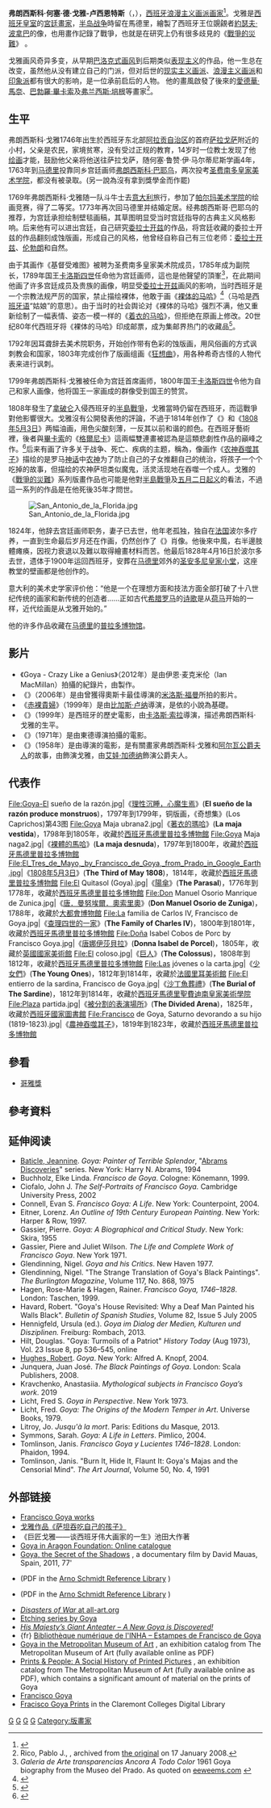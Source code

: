 {{NoteTA
|1=zh-cn:弗朗西斯科·何塞·德·戈雅-卢西恩特斯; zh-hk:法蘭西斯高·何塞·德·哥雅-盧西恩特斯; zh-tw:法蘭西斯科·荷西·德·哥雅-路西恩特斯;
|2=zh-cn:戈雅; zh-hk:哥雅; zh-tw:哥雅;
|3=zh-cn:弗朗西斯科; zh-hk:法蘭西斯高; zh-tw:法蘭西斯科;
|4=zh-tw:佛羅里達; zh-hk:佛羅里達; zh-cn:弗罗里达;
}}
{{Infobox Artist
| subject_name = 弗朗西斯科·戈雅
| birthname = Francisco José de Goya y Lucientes
| image_name = Goya_portrait.jpg
| image_caption = 戈雅自畫像
| date_of_birth = 1746年3月30日
| place_of_birth = [[西班牙|西班牙]][[薩拉戈薩|薩拉戈薩]]
| date_of_death = {{Death date and age|1828|4|15|1746|3|30}} 
| place_of_death = [[波旁復辟|法國]][[波爾多|波爾多]]
| nationality = {{flag|西班牙|1785}} 
| field = [[绘画|绘画]]
| famous works = [[1808年5月3日|1808年5月3日]]
| training = 
| movement = 
| patrons = 
| awards = 
}}
'''弗朗西斯科·何塞·德·戈雅-卢西恩特斯'''（{{lang-es|Francisco José de Goya y Lucientes}}，{{bd|1746年|3月30日|1828年|4月15日|cat=Goya, Francisco}}），[[西班牙|西班牙]][[浪漫主义画派|浪漫主义画派]][[画家|画家]]<ref name="Kleiner2009">{{cite book|author=Fred Kleiner|title=Gardner's Art through the Ages: The Western Perspective|url=https://books.google.com/books?id=UK_jTggtYl8C&pg=PT283|date=7 January 2009|publisher=Cengage Learning|isbn=0-495-57364-7|page=283|quote=Romantic artists, including Francisco Goya in Spain and Théodore Géricault and Eugène Delacroix in France, explored the exotic, erotic, and fantastic in their paintings.|access-date=2015-09-21|archive-date=2016-07-29|archive-url=https://web.archive.org/web/20160729015839/https://books.google.com/books?id=UK_jTggtYl8C&pg=PT283|dead-url=no}}</ref>。戈雅是[[西班牙君主|西班牙皇室]]的[[宮廷畫家|宮廷畫家]]，[[半岛战争|半岛战争]]時留在馬德里，繪製了西班牙王位覬覦者[[約瑟夫·波拿巴|約瑟夫·波拿巴]]的像，也用畫作記錄了戰爭，也就是在研究上仍有很多歧見的《[[戰爭的災難|戰爭的災難]]》<!--{{sfn|Esdaile|2003|p=235}}-->。

戈雅画风奇异多变，从早期[[巴洛克繪畫|巴洛克式画风]]到后期类似[[表现主义|表现主义]]的作品，他一生总在改变，虽然他从没有建立自己的门派，但对后世的[[现实主义画派|现实主义画派]]、[[浪漫主义画派|浪漫主义画派]]和[[印象派|印象派]]都有很大的影响，是一位承前启后的人物。 他的畫風啟發了後來的[[愛德華·馬奈|愛德華·馬奈]]、[[巴勃羅·畢卡索|巴勃羅·畢卡索]]及[[弗兰西斯·培根_(画家)|弗兰西斯·培根]]等畫家<ref>Rico, Pablo J., {{Wayback |date=20080117072537 |url=http://www1.uol.com.br/bienal/23bienal/especial/iego.htm |title=''Goya and Modernism'', XXIII Bienal Internacional de São Paulo }}, archived from [http://www1.uol.com.br/bienal/23bienal/especial/iego.htm the original] on 17 January 2008.</ref>。

== 生平 ==
弗朗西斯科·戈雅1746年出生於西班牙东北部[[阿拉贡自治区|阿拉贡自治区]]的首府[[萨拉戈萨|萨拉戈萨]]附近的小村，父亲是农民，家境贫寒，没有受过正规的教育，14岁时一位教士发现了他[[绘画|绘画]]才能，鼓励他父亲将他送往萨拉戈萨，随何塞·鲁赞·伊·马尔蒂尼斯学画4年，1763年到[[马德里|马德里]]投靠同乡宫廷画师[[弗朗西斯科·巴耶乌|弗朗西斯科·巴耶乌]]，两次投考[[圣费尔南多皇家美术学院|圣费南多皇家美术学院]]，都没有被录取。(另一說為沒有拿到獎學金而作罷)

1769年弗朗西斯科·戈雅随一队斗牛士去[[意大利|意大利]]旅行，参加了[[帕尔玛美术学院|帕尔玛美术学院]]的绘画竞赛，得了二等奖。1773年再次回马德里并结婚定居。经弗朗西斯哥·巴耶乌的推荐，为宫廷承担绘制壁毯画稿，其草图明显受当时宫廷指导的古典主义风格影响。后来他有可以进出宫廷，自己研究[[委拉士开兹|委拉士开兹]]的作品，将宫廷收藏的委拉士开兹的作品翻刻成蚀版画，形成自己的风格，他曾经自称自己有三位老师：[[委拉斯開茲|委拉士开兹]]、[[伦勃朗|伦勃朗]]和自然。

由于其画作《基督受难图》被聘为圣费南多皇家美术院成员，1785年成为副院长，1789年国王[[卡洛斯四世|卡洛斯四世]]任命他为宫廷画师，這也是他聲望的頂峯<ref>''Galeria de Arte transparencias Ancora A Todo Color'' 1961 Goya biography from the Museo del Prado. As quoted on [http://eeweems.com/goya/1961_prado_bio.html eeweems.com] {{webarchive|url=https://web.archive.org/web/20120322211814/http://eeweems.com/goya/1961_prado_bio.html |date=2012-03-22 }}</ref>，在此期间他画了许多宫廷成员及贵族的画像，明显受[[委拉士开兹|委拉士开兹]]画风的影响，当时西班牙是一个宗教法规严厉的国家，禁止描绘裸体，他敢于画《[[裸体的马哈|裸体的马哈]]》<ref>{{Cite web |url=http://www.ss.net.tw/page.asp?id=Goya046 |title=裸體的瑪哈 The Nude Maja |accessdate=2016-09-07 |archive-date=2016-09-16 |archive-url=https://web.archive.org/web/20160916100113/http://www.ss.net.tw/page.asp?id=Goya046 |dead-url=no }}</ref>（马哈是[[西班牙语|西班牙语]]“姑娘”的意思）。由于当时的社会舆论对《裸体的马哈》强烈不满，他又重新绘制了一幅表情、姿态一模一样的《[[着衣的马哈|着衣的马哈]]》，但拒绝在原画上修改。20世纪80年代西班牙将《裸体的马哈》印成邮票，成为集邮界热门的收藏品<ref name="李予心2007">{{cite book|author=李予心|title=偉大藝術作品背後的故事|url=http://books.google.com/books?id=3eypBAAAQBAJ&pg=PA153|date=15 December 2007|publisher=紅螞蟻圖書有限公司|isbn=978-957-659-646-9|pages=153–}}</ref>。

1792年因耳聋辞去美术院职务，开始创作带有色彩的蚀版画，用风俗画的方式讽刺教会和国家，1803年完成创作了版画组画《[[狂想曲_(绘画)|狂想曲]]》，用各种希奇古怪的人物代表来进行讽刺。

1799年弗朗西斯科·戈雅被任命为宫廷首席画师，1800年国王[[卡洛斯四世|卡洛斯四世]]令他为自己和家人画像，他将国王一家画成的群像受到国王的赞赏。{{fact|但后人根据国王一家的姿态表情，将该画取笑为“刚刚中了彩票大奖的杂货商和他的一家”。}}

1808年發生了[[拿破仑|拿破仑]]入侵西班牙的[[半島戰爭|半島戰爭]]，戈雅當時仍留在西班牙，而這戰爭對他影響很大。戈雅沒有公開發表他的評論，不過于1814年创作了《{{le|1808年5月2日|The Second of May 1808}}》和《[[1808年5月3日|1808年5月3日]]》两幅油画，用色尖酸刻薄，一反其以前和谐的颜色。在西班牙藝術裡，後者與[[畢卡索|畢卡索]]的《[[格爾尼卡_(繪畫)|格爾尼卡]]》這兩幅雙連畫被認為是這類悲劇性作品的巓峰之作。<ref>{{Cite book |last=Baticle |first=Jeannine |others=廖慧貞/譯 |date=2006年2月20日 |title=《哥雅：既華美浪漫又殘酷寫實》 |series=[[發現之旅叢書|發現之旅]] |volume=[[發現之旅叢書書目列表|80]] |url=https://www.goodreads.com/book/show/36171299 |location=臺北 |publisher=[[時報文化|時報文化]] |pages=第159頁 |chapter=見證與文獻：哥雅進入傳奇與眞實 |language=zh-TW |isbn=957-13-4438-9 |access-date=2018年10月18日 |archive-date=2018年10月18日 |archive-url=https://web.archive.org/web/20181018201646/https://www.goodreads.com/book/show/36171299 |dead-url=no }}</ref>后来有画了许多关于战争、死亡、疾病的主题，稱為{{le|黑色繪畫|Black Paintings}}，像画作《[[农神吞噬其子|农神吞噬其子]]》描绘的是罗马[[神话|神话]]中[[萨图尔努斯|农神]]为了防止自己的子女推翻自己的统治，将孩子一个个吃掉的故事，但描绘的农神萨坦类似魔鬼，活灵活现地在吞噬一个成人。戈雅的《[[戰爭的災難|戰爭的災難]]》系列版畫作品也可能是他對[[半岛战争|半島戰爭]]及[[五月二日起义|五月二日起义]]的看法，不過這一系列的作品是在他死後35年才問世。

[[File:San_Antonio_de_la_Florida.jpg|thumb]]

1824年，他辞去宫廷画师职务，妻子已去世，他年老孤独，独自在[[法国|法国]]波尔多疗养，一直到生命最后岁月还在作画，仍然创作了《{{le|波尔多的卖牛奶姑娘|The Milkmaid of Bordeaux}}》肖像。他後來中風，右半邊肢體瘫痪，因视力衰退以及難以取得繪畫材料而苦。他最后1828年4月16日於波尔多去世，遗体于1900年运回西班牙，安葬在[[马德里|马德里]]郊外的[[圣安多尼皇家小堂|圣安多尼皇家小堂]]，这座教堂的壁画都是他创作的。

意大利的美术史学家{{le|文杜里|Lionello Venturi}}评价他：“他是一个在理想方面和技法方面全部打破了十八世纪传统的画家和新传统的创造者……正如古代[[希腊|希腊]][[罗马|罗马]]的[[诗歌|诗歌]]是从[[荷马|荷马]]开始的一样，近代绘画是从戈雅开始的。”

他的许多作品收藏在[[马德里|马德里]]的[[普拉多博物馆|普拉多博物馆]]。

==影片==
* 《Goya - Crazy Like a Genius》（2012年）是由伊恩·麦克米伦（Ian MacMillan）拍攝的紀錄片，由{{le|羅伯特·休斯 (評論家)|Robert Hughes (critic)|羅伯特·休斯}}製作。
* 《{{le|哥雅畫作下的女孩|Goya's Ghosts}}》（2006年）是由曾獲得奧斯卡最佳導演的[[米洛斯·福曼|米洛斯·福曼]]所拍的影片。
* 《[[赤裸貴婦|赤裸貴婦]]》（1999年）是由[[比加斯·卢纳|比加斯·卢纳]]導演，是依{{tsl|en|Antonio Larreta|安東尼奧·拉雷塔}}的小說為基礎。
* 《{{le|波尔多慾望天堂|Goya in Bordeaux}}》（1999年）是西班牙的歷史電影，由[[卡洛斯·索拉|卡洛斯·索拉]]導演，描述弗朗西斯科·戈雅的生平。
* 《{{le|Goya - Der lange Weg der Erkenntnis|Goya - Der lange Weg der Erkenntnis}}》（1971年）是由東德導演{{le|科拉·沃夫|Konrad Wolf}}拍攝的電影。
* 《{{le|風流女伯爵|The Naked Maja}}》（1958年）是由{{le|亨利·科斯特|Henry Koster}}導演的電影，是有關畫家弗朗西斯科·戈雅和[[阿尔瓦公爵|阿尔瓦公爵夫人]]的故事，由{{le|安东尼·弗朗西奥萨|Anthony Franciosa}}飾演戈雅，由[[艾娃·加德纳|艾娃·加德纳]]飾演公爵夫人。

== 代表作 ==
<gallery>
File:Goya-El sueño de la razón.jpg|《[[理性沉睡，心魔生焉|理性沉睡，心魔生焉]]》('''El sueño de la razón produce monstruos''')，1797年到1799年，铜版画，《奇想集》(Los Caprichos)第43图
File:Goya Maja ubrana2.jpg|《[[著衣的瑪哈|著衣的瑪哈]]》('''La maja vestida''')，1798年到1805年，收藏於[[西班牙|西班牙]][[馬德里|馬德里]][[普拉多博物館|普拉多博物館]]
File:Goya Maja naga2.jpg|《[[裸體的馬哈|裸體的馬哈]]》('''La maja desnuda''')，1797年到1800年，收藏於[[西班牙|西班牙]][[馬德里|馬德里]][[普拉多博物館|普拉多博物館]]
File:El_Tres_de_Mayo,_by_Francisco_de_Goya,_from_Prado_in_Google_Earth.jpg|《[[1808年5月3日|1808年5月3日]]》('''The Third of May 1808''')，1814年，收藏於[[西班牙|西班牙]][[馬德里|馬德里]][[普拉多博物館|普拉多博物館]]
File:El Quitasol (Goya).jpg|《[[陽傘_(戈雅)|陽傘]]》('''The Parasal''')，1776年到1778年，收藏於[[西班牙|西班牙]][[馬德里|馬德里]][[普拉多博物館|普拉多博物館]]
File:Don Manuel Osorio Manrique de Zunica.jpg|《[[唐．曼努埃爾．奧索里奧|唐．曼努埃爾．奧索里奧]]》('''Don Manuel Osorio de Zuniga''')，1788年，收藏於[[大都會博物館|大都會博物館]]
File:La familia de Carlos IV, Francisco de Goya.jpg|《[[查理四世的一家|查理四世的一家]]》('''The Family of Charles IV''')，1800年到1801年，收藏於[[西班牙|西班牙]][[馬德里|馬德里]][[普拉多博物館|普拉多博物館]]
File:Doña Isabel Cobos de Porc by Francisco Goya.jpg|《[[唐娜伊莎貝拉|唐娜伊莎貝拉]]》('''Donna Isabel de Porcel''')，1805年，收藏於[[英國國家美術館|英國國家美術館]]
File:El coloso.jpg|《[[巨人_(戈雅)|巨人]]》('''The Colossus''')，1808年到1812年，收藏於[[西班牙|西班牙]][[馬德里|馬德里]][[普拉多博物館|普拉多博物館]]
File:Las jóvenes o la carta.jpg|《[[少女們|少女們]]》('''The Young Ones''')，1812年到1814年，收藏於[[法國|法國]][[里耳美術館|里耳美術館]]
File:El entierro de la sardina, Francisco de Goya.jpg|《[[沙丁魚葬禮|沙丁魚葬禮]]》('''The Burial of The Sardine''')，1812年到1814年，收藏於[[西班牙|西班牙]][[馬德里|馬德里]][[聖費迪南皇家美術學院|聖費迪南皇家美術學院]]
File:Plaza partida.jpg|《[[被分割的表演場所|被分割的表演場所]]》('''The Divided Arena''')，1825年，收藏於[[西班牙國家圖書館|西班牙國家圖書館]]
File:Francisco de Goya, Saturno devorando a su hijo (1819-1823).jpg|《[[農神吞噬其子|農神吞噬其子]]》，1819年到1823年，收藏於[[西班牙|西班牙]][[馬德里|馬德里]][[普拉多博物館|普拉多博物館]]
</gallery>

== 參看 ==
* [[哥雅獎|哥雅獎]]

== 參考資料 ==
{{reflist}}
==延伸阅读==
* [[Jeannine_Baticle|Baticle, Jeannine]]. ''Goya: Painter of Terrible Splendor'', "[[Découvertes_Gallimard|Abrams Discoveries]]" series. New York: Harry N. Abrams, 1994
* Buchholz, Elke Linda. ''Francisco de Goya''. Cologne: Könemann, 1999. {{ISBN|3-8290-2930-6}}
* Ciofalo, John J. ''The Self-Portraits of Francisco Goya.'' Cambridge University Press, 2002
* Connell, Evan S. ''Francisco Goya: A Life''. New York: Counterpoint, 2004. {{ISBN|978-1-58243-307-3}}
* Eitner, Lorenz. ''An Outline of 19th Century European Painting''. New York: Harper & Row, 1997. {{ISBN|978-0-0643-2977-4}} 
* Gassier, Pierre. ''Goya: A Biographical and Critical Study''. New York: Skira, 1955
* Gassier, Piere and Juliet Wilson. ''The Life and Complete Work of Francisco Goya''. New York 1971.
* Glendinning, Nigel. ''Goya and his Critics''. New Haven 1977.
* Glendinning, Nigel. "The Strange Translation of Goya's Black Paintings". ''The Burlington Magazine'', Volume 117, No. 868, 1975 
* Hagen, Rose-Marie & Hagen, Rainer. ''Francisco Goya, 1746–1828''. London: Taschen, 1999. {{ISBN|978-3-8228-1823-7}}
* Havard, Robert. "Goya's House Revisited: Why a Deaf Man Painted his Walls Black". ''Bulletin of Spanish Studies'', Volume 82, Issue 5 July 2005
* Hennigfeld, Ursula (ed.). ''Goya im Dialog der Medien, Kulturen und Disziplinen.'' Freiburg: Rombach, 2013. {{ISBN|978-3-7930-9737-2}}
* Hilt, Douglas. "Goya: Turmoils of a Patriot" ''History Today'' (Aug 1973), Vol. 23 Issue 8, pp 536–545, online
* [[Robert_Hughes_(critic)|Hughes, Robert]]. ''Goya''. New York: Alfred A. Knopf, 2004. {{ISBN|978-0-394-58028-9}}
* Junquera, Juan José. ''The Black Paintings of Goya''. London: Scala Publishers, 2008. {{ISBN|1-85759-273-5}}
* Kravchenko, Anastasiia. ''Mythological subjects in Francisco Goya’s work''. 2019
* Licht, Fred S. ''Goya in Perspective''. New York 1973.
* Licht, Fred. ''Goya: The Origins of the Modern Temper in Art''. Universe Books, 1979. {{ISBN|0-87663-294-0}}
* Litroy, Jo. ''Jusqu'à la mort''. Paris: Editions du Masque, 2013. {{ISBN|978-2702440193}}
* Symmons, Sarah. ''Goya: A Life in Letters''. Pimlico, 2004. {{ISBN|978-0-7126-0679-0}} 
* Tomlinson, Janis. ''Francisco Goya y Lucientes 1746–1828''. London: Phaidon, 1994. {{ISBN|978-0-7148-3844-1}}
* Tomlinson, Janis. "Burn It, Hide It, Flaunt It: Goya's Majas and the Censorial Mind". ''The Art Journal'', Volume 50, No. 4, 1991

== 外部链接 ==
* [https://web.archive.org/web/20140518214856/http://www.e-franciscogoya.com/ Francisco Goya works]
* [http://www.imageone.com/goya/saturn.html 戈雅作品《萨坦吞吃自己的孩子》] {{Wayback|url=http://www.imageone.com/goya/saturn.html |date=20041025130647 }}
* 《巨匠戈雅——谈西班牙伟大画家的一生》池田大作著
* [https://web.archive.org/web/20130116114526/http://www.fundaciongoyaenaragon.es/goya/obra/catalogo/ Goya in Aragon Foundation: Online catalogue]
*[http://www.milagrosproducciones.com/goya/ Goya, the Secret of the Shadows] {{Wayback|url=http://www.milagrosproducciones.com/goya/ |date=20110816012644 }}, a documentary film by David Mauas, Spain, 2011, 77'
*{{PDFlink|[http://www.gasl.org/refbib/Goya__Caprichos.pdf ''Caprichos'']|10.0 [[Megabyte|MB]]<!-- application/pdf, 10551971 bytes -->}} (PDF in the [http://www.gasl.org/as/referenz Arno Schmidt Reference Library] {{Wayback|url=http://www.gasl.org/as/referenz |date=20081120163008 }})
*{{PDFlink|[http://www.gasl.org/refbib/Goya__Guerra.pdf ''Desastres de la guerra'']|10.6 [[Megabyte|MB]]<!-- application/pdf, 11169231 bytes -->}} (PDF in the [http://www.gasl.org/as/referenz Arno Schmidt Reference Library] {{Wayback|url=http://www.gasl.org/as/referenz |date=20081120163008 }})
*[https://web.archive.org/web/20130812205148/http://all-art.org/neoclasscism/goya_war1.html ''Disasters of War'' at all-art.org]
*[https://web.archive.org/web/20090601115748/http://djelibeibi.unex.es/libros/Goya/ Etching series by Goya]
*[https://web.archive.org/web/20140725161843/http://www.artwis.com/articles/his-majestys-giant-anteater-a-new-goya-is-discovered/ ''His Majesty’s Giant Anteater – A New Goya is Discovered!'']
* {fr} [http://bibliotheque-numerique.inha.fr/collection/?r=Top%2Fdl_category%2Festampes%2Festampes+de+francisco+de+goya+%281746-1828%29&navigation=0&dq=%23reset&dq=%23reset Bibliothèque numérique de l'INHA – Estampes de Francisco de Goya] {{Wayback|url=http://bibliotheque-numerique.inha.fr/collection/?r=Top%2Fdl_category%2Festampes%2Festampes+de+francisco+de+goya+%281746-1828%29&navigation=0&dq=%23reset&dq=%23reset |date=20150616193402 }}
*[http://libmma.contentdm.oclc.org/cdm/compoundobject/collection/p15324coll10/id/69630 Goya in the Metropolitan Museum of Art] {{Wayback|url=http://libmma.contentdm.oclc.org/cdm/compoundobject/collection/p15324coll10/id/69630 |date=20151208081315 }}, an exhibition catalog from The Metropolitan Museum of Art (fully available online as PDF)
*[http://libmma.contentdm.oclc.org/cdm/compoundobject/collection/p15324coll10/id/94303/rec/1 Prints & People: A Social History of Printed Pictures] {{Wayback|url=http://libmma.contentdm.oclc.org/cdm/compoundobject/collection/p15324coll10/id/94303/rec/1 |date=20151017101250 }}, an exhibition catalog from The Metropolitan Museum of Art (fully available online as PDF), which contains a significant amount of material on the prints of Goya
* [http://www.moreeuw.com/histoire-art/biographie-goya.htm Francisco Goya] {{Wayback|url=http://www.moreeuw.com/histoire-art/biographie-goya.htm |date=20170517135337 }}
*[http://ccdl.libraries.claremont.edu/cdm/landingpage/collection/fgp Fracisco Goya Prints] {{Wayback|url=http://ccdl.libraries.claremont.edu/cdm/landingpage/collection/fgp |date=20131007100341 }} in the Claremont Colleges Digital Library
{{commons|Francisco de Goya}}


{{Goya}}
{{浪漫主義}}

{{Authority control}}
[[Category:浪漫主義畫家|G]]
[[Category:西班牙画家|G]]
[[Category:1746年出生|G]]
[[Category:1828年逝世|G]]
[[Category:版畫家|Category:版畫家]]